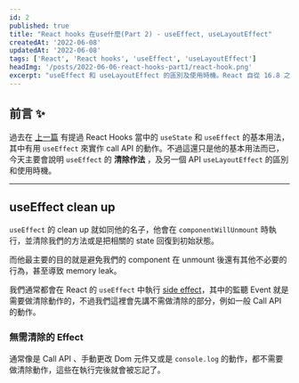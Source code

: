 ```yaml
---
id: 2
published: true
title: "React hooks 在use什麼(Part 2) - useEffect, useLayoutEffect"
createdAt: '2022-06-08'
updatedAt: '2022-06-08'
tags: ['React', 'React hooks', 'useEffect', 'useLayoutEffect']
headImg: '/posts/2022-06-06-react-hooks-part1/react-hook.png'
excerpt: "useEffect 和 useLayoutEffect 的區別及使用時機。React 自從 16.8 之後加入了 hook 這個新功能，而 hook 的目的就是讓開發者不必寫 class 就能使用 state 以及其他 React 的功能，其實這就跟現在 Vue3 的 Composition API 概念一樣，我們只需要 import 這些 API 就可以在 Function components 中做使用，甚至完成 life cycle 上的工作。"
---
```


[//]: # (<Image)

[//]: # (    src="/posts/2022-06-06-react-hooks-part1/react-hook.png")

[//]: # (    alt="React hooks 在use什麼&#40;Part 2&#41;")

[//]: # (/>)

## 前言 ✨

過去在 [上一篇](/posts/2022-06-06-react-hooks-part1/) 有提過 React Hooks 當中的 `useState` 和 `useEffect` 的基本用法，其中有用 `useEffect` 來實作 call API 的動作。不過這還只是他的基本用法而已，今天主要會說明 `useEffect` 的 **清除作法** ，及另一個 API `useLayoutEffect` 的區別和使用時機。

---

## useEffect clean up

`useEffect` 的 clean up 就如同他的名子，他會在 `componentWillUnmount` 時執行，並清除我們的方法或是把相關的 state 回復到初始狀態。

而他最主要的目的就是避免我們的 component 在 unmount 後還有其他不必要的行為，甚至導致 memory leak。

我們通常都會在 React 的 `useEffect` 中執行 [side effect](/posts/2022-06-06-react-hooks-part1/#side-effect)，其中的監聽 Event 就是需要做清除動作的，不過我們這裡會先講不需做清除的部分，例如一般 Call API 的動作。

### 無需清除的 Effect

通常像是 Call API 、手動更改 Dom 元件又或是 `console.log` 的動作，都不需要做清除動作，這些在執行完後就會被忘記了。

[//]: # (<CodeSandBox)

[//]: # (  codeSrc={'https://codesandbox.io/embed/vigilant-cori-hvzlp9?fontsize=14&hidenavigation=1&theme=dark'} />)


